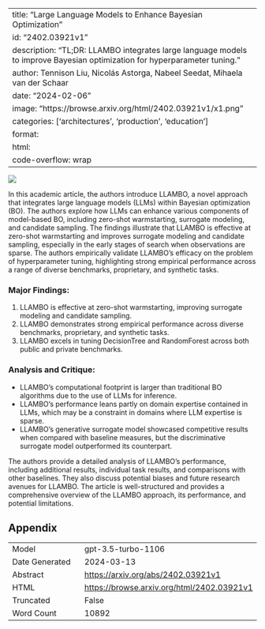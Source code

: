 
---
title: "Large Language Models to Enhance Bayesian Optimization"
id: "2402.03921v1"
description: "TL;DR: LLAMBO integrates large language models to improve Bayesian optimization for hyperparameter tuning."
author: Tennison Liu, Nicolás Astorga, Nabeel Seedat, Mihaela van der Schaar
date: "2024-02-06"
image: "https://browse.arxiv.org/html/2402.03921v1/x1.png"
categories: ['architectures', 'production', 'education']
format:
  html:
    code-overflow: wrap
---

![](https://browse.arxiv.org/html/2402.03921v1/x1.png)

In this academic article, the authors introduce LLAMBO, a novel approach that integrates large language models (LLMs) within Bayesian optimization (BO). The authors explore how LLMs can enhance various components of model-based BO, including zero-shot warmstarting, surrogate modeling, and candidate sampling. The findings illustrate that LLAMBO is effective at zero-shot warmstarting and improves surrogate modeling and candidate sampling, especially in the early stages of search when observations are sparse. The authors empirically validate LLAMBO's efficacy on the problem of hyperparameter tuning, highlighting strong empirical performance across a range of diverse benchmarks, proprietary, and synthetic tasks.

### Major Findings:
1. LLAMBO is effective at zero-shot warmstarting, improving surrogate modeling and candidate sampling.
2. LLAMBO demonstrates strong empirical performance across diverse benchmarks, proprietary, and synthetic tasks.
3. LLAMBO excels in tuning DecisionTree and RandomForest across both public and private benchmarks.

### Analysis and Critique:
- LLAMBO's computational footprint is larger than traditional BO algorithms due to the use of LLMs for inference.
- LLAMBO's performance leans partly on domain expertise contained in LLMs, which may be a constraint in domains where LLM expertise is sparse.
- LLAMBO's generative surrogate model showcased competitive results when compared with baseline measures, but the discriminative surrogate model outperformed its counterpart.

The authors provide a detailed analysis of LLAMBO's performance, including additional results, individual task results, and comparisons with other baselines. They also discuss potential biases and future research avenues for LLAMBO. The article is well-structured and provides a comprehensive overview of the LLAMBO approach, its performance, and potential limitations.

## Appendix

|          |          |
|----------|----------|
| Model     | gpt-3.5-turbo-1106       |
| Date Generated     | 2024-03-13       |
| Abstract | [https://arxiv.org/abs/2402.03921v1](https://arxiv.org/abs/2402.03921v1)        |
| HTML     | [https://browse.arxiv.org/html/2402.03921v1](https://browse.arxiv.org/html/2402.03921v1)       |
| Truncated       | False       |
| Word Count       | 10892       |